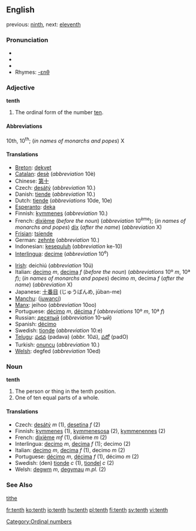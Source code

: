 ==English==

previous: [[ninth]], next: [[eleventh]]

===Pronunciation===
*{{IPA|/tɛnθ/}}
*{{SAMPA|/tEnT/}}
*{{audio|en-us-tenth.ogg|Audio (US)}}
*Rhymes: [[Rhymes:English:-ɛnθ|-ɛnθ]]

===Adjective===
'''tenth'''

# The ordinal form of the number [[ten]].

====Abbreviations====
10th, 10<sup>th</sup>; (''in names of monarchs and popes'') X

====Translations====
{{top}}
*[[Breton]]: [[dekvet]]
*[[Catalan]]: [[desè]] (''abbreviation'' 10è)
*Chinese: [[第十]]
*Czech: [[desátý]] (''abbreviation'' 10.)
*Danish: [[tiende]] (''abbreviation'' 10.)
*Dutch: [[tiende]] (''abbreviations'' 10de, 10e)
*[[Esperanto]]: [[deka]]
*Finnish: [[kymmenes]] (''abbreviation'' 10.)
*French: [[dixième]] (''before the noun'') (''abbreviation'' 10<sup>ème</sup>); (''in names of monarchs and popes'') [[dix]] (''after the name'') (''abbreviation'' X)
*[[Frisian]]: [[tsiende]]
*German: [[zehnte]] (''abbreviation'' 10.)
*Indonesian: [[kesepuluh]] (''abbreviation'' ke-10)
*[[Interlingua]]: [[decime]] (''abbreviation'' 10<sup>e</sup>)
{{mid}}
*[[Irish]]: deichiú (''abbreviation'' 10ú)
*Italian: [[decimo]] ''m'', [[decima]] ''f'' (''before the noun'') (''abbreviations'' 10º ''m'', 10ª ''f''); (''in names of monarchs and popes'') decimo ''m'', decima ''f'' (''after the name'') (''abbreviation'' X)
*Japanese: [[十番目]] (じゅうばんめ, jūban-me)
*[[Manchu]]: ([[juwanci]])
*[[Manx]]: jeihoo (''abbreviation'' 10oo)
*Portuguese: [[décimo]] ''m'', [[décima]] ''f'' (''abbreviations'' 10º ''m'', 10ª ''f'')
*Russian: [[десятый]] (''abbreviation'' 10-ый)
*Spanish: [[décimo]]
*Swedish: [[tionde]] (''abbreviation'' 10:e)
*[[Telugu]]: [[పదవ]] (padava) (''abbr.'' 10వ), [[పదో]] (padO)
*Turkish: [[onuncu]] (''abbreviation'' 10.)
*[[Welsh]]: degfed (''abbreviation'' 10ed)
{{bottom}}

===Noun===
'''tenth'''

#The person or thing in the tenth position.
#One of ten equal parts of a whole.

====Translations====

*Czech: [[desátý]] ''m'' (1), [[desetina]] ''f'' (2)
*Finnish: [[kymmenes]] (1), [[kymmenesosa]] (2), [[kymmenennes]] (2)
*French: [[dixième]] ''mf'' (1), dixième ''m'' (2)
*Interlingua: [[decimo]] ''m'', [[decima]] ''f'' (1); decimo (2)
*Italian: [[decimo]] ''m'', [[decima]] ''f'' (1), decimo ''m'' (2)
*Portuguese: [[décimo]] ''m'', [[décima]] ''f'' (1), décimo ''m'' (2)
*Swedish: (den) [[tionde]] ''c'' (1), [[tiondel]] ''c'' (2)
*Welsh: [[degwm]] ''m'', [[degymau]] ''m.pl.'' (2)

===See Also===
[[tithe]]

[[Category:Ordinal numbers]]

[[fr:tenth]]
[[ko:tenth]]
[[io:tenth]]
[[hu:tenth]]
[[pl:tenth]]
[[fi:tenth]]
[[sv:tenth]]
[[vi:tenth]]
